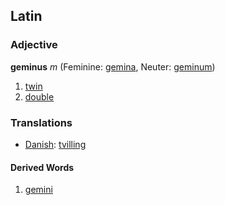 ==Latin==
===Adjective===
'''geminus''' ''m'' (Feminine: [[gemina]], Neuter: [[geminum]])

#[[twin]]
#[[double]]

===Translations===
*[[Danish]]: [[tvilling]]

====Derived Words====
#[[gemini]]